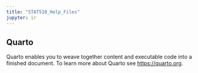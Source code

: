 ```yaml
---
title: "STAT510_Help_Files"
jupyter: ir
---
```


## Quarto

Quarto enables you to weave together content and executable code into a finished document. To learn more about Quarto see <https://quarto.org>.
